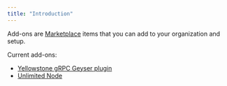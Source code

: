 ```yaml
---
title: "Introduction"
---
```


Add-ons are [Marketplace](https://console.chainstack.com/marketplace) items that you can add to your organization and setup.

Current add-ons:

- [Yellowstone gRPC Geyser plugin](/docs/yellowstone-grpc-geyser-plugin)
- [Unlimited Node](/docs/unlimited-node)